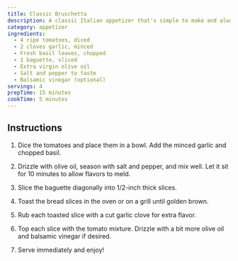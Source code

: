 ```yaml
---
title: Classic Bruschetta
description: A classic Italian appetizer that's simple to make and always impressive. The key is using ripe, flavorful tomatoes and good quality olive oil.
category: appetizer
ingredients:
  - 4 ripe tomatoes, diced
  - 2 cloves garlic, minced
  - Fresh basil leaves, chopped
  - 1 baguette, sliced
  - Extra virgin olive oil
  - Salt and pepper to taste
  - Balsamic vinegar (optional)
servings: 4
prepTime: 15 minutes
cookTime: 5 minutes
---
```



## Instructions

<Steps>

1. Dice the tomatoes and place them in a bowl. Add the minced garlic and chopped basil.

2. Drizzle with olive oil, season with salt and pepper, and mix well. Let it sit for 10 minutes to allow flavors to meld.

3. Slice the baguette diagonally into 1/2-inch thick slices.

4. Toast the bread slices in the oven or on a grill until golden brown.

5. Rub each toasted slice with a cut garlic clove for extra flavor.

6. Top each slice with the tomato mixture. Drizzle with a bit more olive oil and balsamic vinegar if desired.

7. Serve immediately and enjoy!

</Steps>
